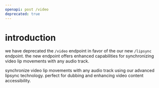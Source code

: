 ```yaml
---
openapi: post /video
deprecated: true
---
```


# introduction

we have deprecated the `/video` endpoint in favor of the our new `/lipsync` endpoint. the new endpoint offers enhanced capabilities for synchronizing video lip movements with any audio track.

<CardGroup cols={1}>
  <Card title="/lipsync" icon="rotate" href="/api-reference/endpoint/lipsync/post-lipsync">
    synchronize video lip movements with any audio track using our advanced lipsync technology. perfect for dubbing and enhancing video content accessibility.
  </Card>
</CardGroup>